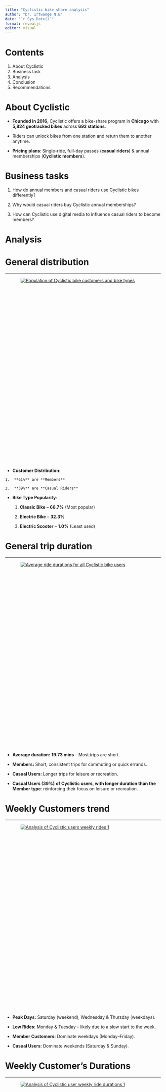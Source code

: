 ```yaml
---
title: "Cyclistic bike share analysis"
author: "Dr. Irtwange N.B"
date: "`r Sys.Date()`"
format: revealjs
editor: visual
---
```


# Contents

1.  About Cyclistic
2.  Business task
3.  Analysis
4.  Conclusion
5.  Recommendations

# About Cyclistic {#sec-about-cyclistic}

-   **Founded in 2016**, Cyclistic offers a bike-share program in **Chicago** with **5,824 geotracked bikes** across **692 stations**.

-   Riders can unlock bikes from one station and return them to another anytime.

-   **Pricing plans**: Single-ride, full-day passes (**casual riders**) & annual memberships (**Cyclistic members**).

# Business tasks {#sec-business-tasks}

1.  How do annual members and casual riders use Cyclistic bikes differently?

2.  Why would casual riders buy Cyclistic annual memberships?

3.  How can Cyclistic use digital media to influence casual riders to become members?

# Analysis {#sec-analysis}

# **General distribution** {#sec-cyclistic-customer-insights}

------------------------------------------------------------------------

```{=html}
<div style="display: flex; justify-content: center; align-items: center;">     <div class='tableauPlaceholder' id='viz1740678547509' style='width: 80%; height: 600px;'>         <noscript>             <a href='#'><img alt='Population of Cyclistic bike customers and bike types'                  src='https://public.tableau.com/static/images/An/AnalysisonallCyclisticbikeusers/PopulationofCyclisticbikescustomerandbiketypes/1_rss.png'                  style='border: none;' /></a>         </noscript>         <object class='tableauViz' style='display:none;'>             <param name='host_url' value='https%3A%2F%2Fpublic.tableau.com%2F' />             <param name='embed_code_version' value='3' />             <param name='site_root' value='' />             <param name='name' value='AnalysisonallCyclisticbikeusers/PopulationofCyclisticbikescustomerandbiketypes' />             <param name='tabs' value='no' />             <param name='toolbar' value='yes' />             <param name='static_image' value='https://public.tableau.com/static/images/An/AnalysisonallCyclisticbikeusers/PopulationofCyclisticbikescustomerandbiketypes/1.png' />             <param name='animate_transition' value='yes' />             <param name='display_static_image' value='yes' />             <param name='display_spinner' value='yes' />             <param name='display_overlay' value='yes' />             <param name='display_count' value='yes' />             <param name='language' value='en-US' />         </object>     </div> </div>  <script type='text/javascript'>     var divElement = document.getElementById('viz1740678547509');     var vizElement = divElement.getElementsByTagName('object')[0];      // Ensure the visualization resizes properly     vizElement.style.width = "100%";     vizElement.style.height = "600px";      var scriptElement = document.createElement('script');     scriptElement.src = 'https://public.tableau.com/javascripts/api/viz_v1.js';     vizElement.parentNode.insertBefore(scriptElement, vizElement); </script>           
```

:::{.notes}

-    **Customer Distribution**:

    1.  **61%** are **Members**

    2.  **39%** are **Casual Riders**

-   **Bike Type Popularity**:

    1.  **Classic Bike** – **66.7%** (Most popular)

    2.  **Electric Bike** – **32.3%**

    3.  **Electric Scooter** – **1.0%** (Least used)

:::

# **General trip duration** {#sec-general-trip-duration}

------------------------------------------------------------------------

```{=html}
<div style="display: flex; justify-content: center; align-items: center;">     <div class='tableauPlaceholder' id='viz1740761558463' style='width: 80%; height: 600px;'>         <noscript>             <a href='#'><img alt='Average ride durations for all Cyclistic bike users'                  src='https://public.tableau.com/static/images/An/AnalysisofAverageridedurationsofallCyclisticbikeusers/AverageridedurationsforallCyclisticbikesusers/1_rss.png'                  style='border: none' /></a>         </noscript>         <object class='tableauViz' style='display:none;'>             <param name='host_url' value='https%3A%2F%2Fpublic.tableau.com%2F' />             <param name='embed_code_version' value='3' />             <param name='site_root' value='' />             <param name='name' value='AnalysisofAverageridedurationsofallCyclisticbikeusers/AverageridedurationsforallCyclisticbikesusers' />             <param name='tabs' value='no' />             <param name='toolbar' value='yes' />             <param name='static_image' value='https://public.tableau.com/static/images/An/AnalysisofAverageridedurationsofallCyclisticbikeusers/AverageridedurationsforallCyclisticbikesusers/1.png' />             <param name='animate_transition' value='yes' />             <param name='display_static_image' value='yes' />             <param name='display_spinner' value='yes' />             <param name='display_overlay' value='yes' />             <param name='display_count' value='yes' />             <param name='language' value='en-US' />         </object>     </div> </div>  <script type='text/javascript'>     var divElement = document.getElementById('viz1740761558463');     var vizElement = divElement.getElementsByTagName('object')[0];      // Ensure it adapts to different screen sizes     vizElement.style.width = "100%";     vizElement.style.height = "600px";      var scriptElement = document.createElement('script');     scriptElement.src = 'https://public.tableau.com/javascripts/api/viz_v1.js';     vizElement.parentNode.insertBefore(scriptElement, vizElement); </script>
```

:::{.notes}

-   **Average duration:** **19.73 mins** – Most trips are short.

-   **Members:** Short, consistent trips for commuting or quick errands.

-   **Casual Users:** Longer trips for leisure or recreation.

-   **Casual Users (39%)** **of Cyclistic users, with longer duration than the Member type**: reinforcing their focus on leisure or recreation.

:::

# Weekly Customers trend {#sec-weekly-ride-patterns-customers}

------------------------------------------------------------------------

```{=html}
<div style="display: flex; justify-content: center; align-items: center;">     <div class='tableauPlaceholder' id='viz1740759980833' style='width: 80%; height: 600px;'>         <noscript>             <a href='#'><img alt='Analysis of Cyclistic users weekly rides 1'                  src='https://public.tableau.com/static/images/An/AnalysisofCyclisticusersweeklyrides1/AnalysisofCyclisticusersweeklyrides1/1_rss.png'                  style='border: none;' /></a>         </noscript>         <object class='tableauViz' style='display:none;'>             <param name='host_url' value='https%3A%2F%2Fpublic.tableau.com%2F' />             <param name='embed_code_version' value='3' />             <param name='site_root' value='' />             <param name='name' value='AnalysisofCyclisticusersweeklyrides1/AnalysisofCyclisticusersweeklyrides1' />             <param name='tabs' value='no' />             <param name='toolbar' value='yes' />             <param name='static_image' value='https://public.tableau.com/static/images/An/AnalysisofCyclisticusersweeklyrides1/AnalysisofCyclisticusersweeklyrides1/1.png' />             <param name='animate_transition' value='yes' />             <param name='display_static_image' value='yes' />             <param name='display_spinner' value='yes' />             <param name='display_overlay' value='yes' />             <param name='display_count' value='yes' />             <param name='language' value='en-US' />         </object>     </div> </div>  <script type='text/javascript'>     var divElement = document.getElementById('viz1740759980833');     var vizElement = divElement.getElementsByTagName('object')[0];      // Ensure the visualization resizes properly     vizElement.style.width = "100%";     vizElement.style.height = "600px";      var scriptElement = document.createElement('script');     scriptElement.src = 'https://public.tableau.com/javascripts/api/viz_v1.js';     vizElement.parentNode.insertBefore(scriptElement, vizElement); </script>
```

:::{.notes}

-   **Peak Days:** Saturday (weekend), Wednesday & Thursday (weekdays).

-   **Low Rides:** Monday & Tuesday – likely due to a slow start to the week.

-   **Member Customers:** Dominate weekdays (Monday–Friday).

-   **Casual Users:** Dominate weekends (Saturday & Sunday).

:::

# Weekly Customer's Durations {#sec-weekly-ride-patterns-durations}

------------------------------------------------------------------------

```{=html}
<div style="display: flex; justify-content: center; align-items: center;">     <div class='tableauPlaceholder' id='viz1740755786674' style='width: 80%; height: 600px;'>         <noscript>             <a href='#'><img alt='Analysis of Cyclistic user weekly ride durations 1'                  src='https://public.tableau.com/static/images/An/AnalysisofCyclisticusersweeklyridedurations/AnalysisofCyclisticusersweeklyridedurations1/1_rss.png'                  style='border: none;' /></a>         </noscript>         <object class='tableauViz' style='display:none;'>             <param name='host_url' value='https%3A%2F%2Fpublic.tableau.com%2F' />             <param name='embed_code_version' value='3' />             <param name='site_root' value='' />             <param name='name' value='AnalysisofCyclisticusersweeklyridedurations/AnalysisofCyclisticusersweeklyridedurations1' />             <param name='tabs' value='no' />             <param name='toolbar' value='yes' />             <param name='static_image' value='https://public.tableau.com/static/images/An/AnalysisofCyclisticusersweeklyridedurations/AnalysisofCyclisticusersweeklyridedurations1/1.png' />             <param name='animate_transition' value='yes' />             <param name='display_static_image' value='yes' />             <param name='display_spinner' value='yes' />             <param name='display_overlay' value='yes' />             <param name='display_count' value='yes' />             <param name='language' value='en-US' />         </object>     </div> </div>  <script type='text/javascript'>     var divElement = document.getElementById('viz1740755786674');     var vizElement = divElement.getElementsByTagName('object')[0];      // Ensure the visualization resizes properly     vizElement.style.width = "100%";     vizElement.style.height = "600px";      var scriptElement = document.createElement('script');     scriptElement.src = 'https://public.tableau.com/javascripts/api/viz_v1.js';     vizElement.parentNode.insertBefore(scriptElement, vizElement); </script>
```

:::{.notes}

-   **Trip Duration:** Longer on weekends indicating recreational use
-   **Longest Trips:** **Sunday & Saturday** – Leisure-focused, mostly by Casual users.
-   **Casual Customers:** Highest duration on **weekends** (recreational use).
-   **Member Customers:** Consistent duration on **weekdays**, slight increase on weekends (commuting).

:::

# Weekly bike trend {#sec-weekly-ride-patterns---bike-type}

------------------------------------------------------------------------

```{=html}
<div style="display: flex; justify-content: center; align-items: center;">     <div class='tableauPlaceholder' id='viz1740757393668' style='width: 80%; height: 600px;'>         <noscript>             <a href='#'>                 <img alt='Analysis of Cyclistic users weekly rides 2'                      src='https://public.tableau.com/static/images/An/AnalysisofCyclisticusersweeklyrides1/AnalysisofCyclisticusersweeklyrides2/1_rss.png'                      style='border: none;' />             </a>         </noscript>         <object class='tableauViz' style='display:none;'>             <param name='host_url' value='https%3A%2F%2Fpublic.tableau.com%2F' />             <param name='embed_code_version' value='3' />             <param name='site_root' value='' />             <param name='name' value='AnalysisofCyclisticusersweeklyrides1/AnalysisofCyclisticusersweeklyrides2' />             <param name='tabs' value='no' />             <param name='toolbar' value='yes' />             <param name='static_image' value='https://public.tableau.com/static/images/An/AnalysisofCyclisticusersweeklyrides1/AnalysisofCyclisticusersweeklyrides2/1.png' />             <param name='animate_transition' value='yes' />             <param name='display_static_image' value='yes' />             <param name='display_spinner' value='yes' />             <param name='display_overlay' value='yes' />             <param name='display_count' value='yes' />             <param name='language' value='en-US' />         </object>     </div> </div>  <script type='text/javascript'>     var divElement = document.getElementById('viz1740757393668');     var vizElement = divElement.getElementsByTagName('object')[0];      // Ensure the visualization resizes properly     vizElement.style.width = "100%";     vizElement.style.height = "600px";      var scriptElement = document.createElement('script');     scriptElement.src = 'https://public.tableau.com/javascripts/api/viz_v1.js';     vizElement.parentNode.insertBefore(scriptElement, vizElement); </script>
```

:::{.notes}

-   **Classic Bikes:** Most used, peak on **Saturday** (leisure trips).

-   **Electric Bikes:** Moderate use, peak on **Wednesday** (commuting).

-   **Scooters:** Least used, possibly a niche option.

-   **Member Customers:** More rides **on weekdays**, fewer on weekends.

-   **Casual Users:** More rides **on weekends**, fewer on weekdays.

:::

# Weekly bike's durations {#sec-weekly-ride-duration---bike-type}

------------------------------------------------------------------------

```{=html}
<div style="display: flex; justify-content: center; align-items: center;">     <div class='tableauPlaceholder' id='viz1740754690564' style='width: 80%; height: 600px;'>         <noscript>             <a href='#'>                 <img alt='Analysis of Cyclistic user&#39;s weekly ride durations 2'                      src='https://public.tableau.com/static/images/An/AnalysisofCyclisticusersweeklyridedurations/AnalysisofCyclisticusersweeklyridedurations2/1_rss.png'                      style='border: none;' />             </a>         </noscript>         <object class='tableauViz' style='display:none;'>             <param name='host_url' value='https%3A%2F%2Fpublic.tableau.com%2F' />             <param name='embed_code_version' value='3' />             <param name='site_root' value='' />             <param name='name' value='AnalysisofCyclisticusersweeklyridedurations/AnalysisofCyclisticusersweeklyridedurations2' />             <param name='tabs' value='no' />             <param name='toolbar' value='yes' />             <param name='static_image' value='https://public.tableau.com/static/images/An/AnalysisofCyclisticusersweeklyridedurations/AnalysisofCyclisticusersweeklyridedurations2/1.png' />             <param name='animate_transition' value='yes' />             <param name='display_static_image' value='yes' />             <param name='display_spinner' value='yes' />             <param name='display_overlay' value='yes' />             <param name='display_count' value='yes' />             <param name='language' value='en-US' />         </object>     </div> </div>  <script type='text/javascript'>     var divElement = document.getElementById('viz1740754690564');     var vizElement = divElement.getElementsByTagName('object')[0];      // Ensure the visualization resizes properly     vizElement.style.width = "100%";     vizElement.style.height = "600px";      var scriptElement = document.createElement('script');     scriptElement.src = 'https://public.tableau.com/javascripts/api/viz_v1.js';     vizElement.parentNode.insertBefore(scriptElement, vizElement); </script>
```

:::{.notes}

-   **Classic Bikes:** Longest trips, peak on **weekends** (leisure).

-   **Electric Bikes:** Moderate duration, steady on weekdays, slight **weekend peak** (commuting).

-   **Scooters:** Shortest trips, slightly longer on **weekends**, very short on **Tuesdays & Thursdays** (quick trips).

-   **Casual Users:** Longer trips on **all bike types**, especially weekends.

-   **Member Customers:** Consistent **short trips**, slight weekend increase.

:::

# Chicago's seasonal pattern {#sec-chicagos-seasonal-pattern}

------------------------------------------------------------------------

```r
# Create a data frame with months, temperatures, and seasons
data <- data.frame(
  Month = c("January", "February", "March", "April", "May", "June",
            "July", "August", "September", "October", "November", "December"),
  Temperature = c(30, 34, 42, 53, 63, 73, 79, 77, 68, 56, 45, 34),
  Season = c("Winter", "Winter", "Spring", "Spring", "Spring", "Summer",
             "Summer", "Summer", "Autumn", "Autumn", "Autumn", "Winter")
)

# Convert Month to an ordered factor to ensure calendar order
data$Month <- factor(data$Month, levels = c("January", "February", "March", "April", "May", "June",
                                            "July", "August", "September", "October", "November", "December"))
# Define season colors
season_colors <- c("Winter" = "blue", "Spring" = "green", "Summer" = "red", "Autumn" = "orange")

# Create the bar chart
ggplot(data, aes(x = Month, y = Temperature, fill = Season)) +
  geom_bar(stat = "identity", color = "black") +
  scale_fill_manual(values = season_colors) +
  theme_minimal() +
  labs(
    title = "Seasonal Temperature Changes by Month in Chicago",
    x = "Months",
    y = "Average Temperature (°F)",
    fill = "Season"
  ) +
  theme(
       axis.text.x = element_text(angle = 45, hjust = 1),
    plot.title = element_text(size = 16, face = "bold"),
    axis.title = element_text(size = 14)
  )
```

:::{.notes}

-   **Winter (Dec–Feb):** Cold, freezing temps, snowfall, shorter days.

-   **Spring (Mar–May):** Warmer temps, frequent rain, longer daylight.

-   **Summer (Jun–Aug):** Hot & humid, thunderstorms, longest days.

-   **Fall (Sept–Nov):** Cooling temps, crisp air, occasional rain, shorter days.

:::

# Seasonal Customers Trends {#sec-seasonal-ride-trends-customers}

------------------------------------------------------------------------

```{=html}
<div style="display: flex; justify-content: center; align-items: center;">     <div class='tableauPlaceholder' id='viz1740758068024' style='width: 80%; height: 600px;'>         <noscript>             <a href='#'>                 <img alt='Analysis of monthly Cyclistic rides 1'                      src='https://public.tableau.com/static/images/An/AnalysisofCyclisticusersMonthlyrides/AnalysisofmonthlyCyclisticrides1/1_rss.png'                      style='border: none;' />             </a>         </noscript>         <object class='tableauViz' style='display:none;'>             <param name='host_url' value='https%3A%2F%2Fpublic.tableau.com%2F' />             <param name='embed_code_version' value='3' />             <param name='site_root' value='' />             <param name='name' value='AnalysisofCyclisticusersMonthlyrides/AnalysisofmonthlyCyclisticrides1' />             <param name='tabs' value='no' />             <param name='toolbar' value='yes' />             <param name='static_image' value='https://public.tableau.com/static/images/An/AnalysisofCyclisticusersMonthlyrides/AnalysisofmonthlyCyclisticrides1/1.png' />             <param name='animate_transition' value='yes' />             <param name='display_static_image' value='yes' />             <param name='display_spinner' value='yes' />             <param name='display_overlay' value='yes' />             <param name='display_count' value='yes' />             <param name='language' value='en-US' />         </object>     </div> </div>  <script type='text/javascript'>     var divElement = document.getElementById('viz1740758068024');     var vizElement = divElement.getElementsByTagName('object')[0];      // Ensure the visualization resizes properly     vizElement.style.width = "100%";     vizElement.style.height = "600px";      var scriptElement = document.createElement('script');     scriptElement.src = 'https://public.tableau.com/javascripts/api/viz_v1.js';     vizElement.parentNode.insertBefore(scriptElement, vizElement); </script>
```

:::{.notes}

-   **Peak Rides:** **Summer & Autumn** – Favorable weather boosts rides.

-   **Lowest Rides:** **Winter** – Seasonal drop due to Chicago’s climate.

-   **Casual Users:** Sharp increase in **warmer months**, steep decline in **winter** (leisure use).

-   **Member Customers:** Steady rides **year-round** (commuting).

:::

# Seasonal Customer's Durations {#sec-seasonal-ride-trends-durations}

------------------------------------------------------------------------

```{=html}
<div style="display: flex; justify-content: center; align-items: center;">     <div class='tableauPlaceholder' id='viz1740759055547' style='width: 80%; height: 600px;'>         <noscript>             <a href='#'>                 <img alt='Analysis of Cyclistic user monthly ride durations 1'                      src='https://public.tableau.com/static/images/An/AnalysisofCyclisticusersmonthlyridedurations/AnalysisofCyclisticusersmonthlyridedurations1/1_rss.png'                      style='border: none;' />             </a>         </noscript>         <object class='tableauViz' style='display:none;'>             <param name='host_url' value='https%3A%2F%2Fpublic.tableau.com%2F' />             <param name='embed_code_version' value='3' />             <param name='site_root' value='' />             <param name='name' value='AnalysisofCyclisticusersmonthlyridedurations/AnalysisofCyclisticusersmonthlyridedurations1' />             <param name='tabs' value='no' />             <param name='toolbar' value='yes' />             <param name='static_image' value='https://public.tableau.com/static/images/An/AnalysisofCyclisticusersmonthlyridedurations/AnalysisofCyclisticusersmonthlyridedurations1/1.png' />             <param name='animate_transition' value='yes' />             <param name='display_static_image' value='yes' />             <param name='display_spinner' value='yes' />             <param name='display_overlay' value='yes' />             <param name='display_count' value='yes' />             <param name='language' value='en-US' />         </object>     </div> </div>  <script type='text/javascript'>     var divElement = document.getElementById('viz1740759055547');     var vizElement = divElement.getElementsByTagName('object')[0];      // Ensure the visualization resizes properly     vizElement.style.width = "100%";     vizElement.style.height = "600px";      var scriptElement = document.createElement('script');     scriptElement.src = 'https://public.tableau.com/javascripts/api/viz_v1.js';     vizElement.parentNode.insertBefore(scriptElement, vizElement); </script>
```

:::{.notes}

-   **Longest Trips:** **Summer & Late Spring** (warmer months).

-   **Shortest Trips:** **Winter** (cold weather impact).

-   **Casual Users:** Longer trips in **warm months**, shortest in **winter** (leisure use).

-   **Member Customers:** Steady trip duration **year-round**, slight increase in **warmer months** (commuting).

:::

# Seasonal Bike Trends {#sec-seasonal-bike-trends}

------------------------------------------------------------------------

```{=html}
<div style="display: flex; justify-content: center; align-items: center;">     <div class='tableauPlaceholder' id='viz1740759339824' style='width: 80%; height: 600px;'>         <noscript>             <a href='#'>                 <img alt='Analysis of monthly Cyclistic rides 2'                      src='https://public.tableau.com/static/images/An/AnalysisofCyclisticusersMonthlyrides/AnalysisofmonthlyCyclisticrides2/1_rss.png'                      style='border: none;' />             </a>         </noscript>         <object class='tableauViz' style='display:none;'>             <param name='host_url' value='https%3A%2F%2Fpublic.tableau.com%2F' />             <param name='embed_code_version' value='3' />             <param name='site_root' value='' />             <param name='name' value='AnalysisofCyclisticusersMonthlyrides/AnalysisofmonthlyCyclisticrides2' />             <param name='tabs' value='no' />             <param name='toolbar' value='yes' />             <param name='static_image' value='https://public.tableau.com/static/images/An/AnalysisofCyclisticusersMonthlyrides/AnalysisofmonthlyCyclisticrides2/1.png' />             <param name='animate_transition' value='yes' />             <param name='display_static_image' value='yes' />             <param name='display_spinner' value='yes' />             <param name='display_overlay' value='yes' />             <param name='display_count' value='yes' />             <param name='language' value='en-US' />         </object>     </div> </div>  <script type='text/javascript'>     var divElement = document.getElementById('viz1740759339824');     var vizElement = divElement.getElementsByTagName('object')[0];      // Ensure the visualization resizes properly     vizElement.style.width = "100%";     vizElement.style.height = "600px";      var scriptElement = document.createElement('script');     scriptElement.src = 'https://public.tableau.com/javascripts/api/viz_v1.js';     vizElement.parentNode.insertBefore(scriptElement, vizElement); </script>
```

:::{.notes}

-   **Classic Bikes:** Most used, peak in **warmer months**, decline in **winter** (leisure use).

-   **Electric Bikes:** Moderate increase in **warm months** (commuting use).

-   **Scooters:** Rented only in **August & September** (seasonal, niche, or limited availability).

-   **Casual Users:** More rides in **warm months**, fewer in **winter** (recreational use).

-   **Member Customers:** Steady **year-round** use, slight rise in **warm months** (commuting)

:::

# Seasonal Bike Duration {#sec-seasonal-bike-duration}

------------------------------------------------------------------------

```{=html}
<div style="display: flex; justify-content: center; align-items: center;">     <div class='tableauPlaceholder' id='viz1740759654192' style='width: 80%; height: 600px;'>         <noscript>             <a href='#'>                 <img alt='Analysis of Cyclistic user&#39;s monthly ride durations 2'                      src='https://public.tableau.com/static/images/An/AnalysisofCyclisticusersmonthlyridedurations/AnalysisofCyclisticusersmonthlyridedurations2/1_rss.png'                      style='border: none;' />             </a>         </noscript>         <object class='tableauViz' style='display:none;'>             <param name='host_url' value='https%3A%2F%2Fpublic.tableau.com%2F' />             <param name='embed_code_version' value='3' />             <param name='site_root' value='' />             <param name='name' value='AnalysisofCyclisticusersmonthlyridedurations/AnalysisofCyclisticusersmonthlyridedurations2' />             <param name='tabs' value='no' />             <param name='toolbar' value='yes' />             <param name='static_image' value='https://public.tableau.com/static/images/An/AnalysisofCyclisticusersmonthlyridedurations/AnalysisofCyclisticusersmonthlyridedurations2/1.png' />             <param name='animate_transition' value='yes' />             <param name='display_static_image' value='yes' />             <param name='display_spinner' value='yes' />             <param name='display_overlay' value='yes' />             <param name='display_count' value='yes' />             <param name='language' value='en-US' />         </object>     </div> </div>  <script type='text/javascript'>     var divElement = document.getElementById('viz1740759654192');     var vizElement = divElement.getElementsByTagName('object')[0];      // Ensure the visualization resizes properly     vizElement.style.width = "100%";     vizElement.style.height = "600px";      var scriptElement = document.createElement('script');     scriptElement.src = 'https://public.tableau.com/javascripts/api/viz_v1.js';     vizElement.parentNode.insertBefore(scriptElement, vizElement); </script>
```

:::{.notes}

-   **Classic Bikes:** Longest trips, peak in **warm months**, decline in **winter** (leisure use).

-   **Electric Bikes:** Moderate, consistent, slightly longer in **warm months** (commuting use).

-   **Scooters:** Used only in **August & September**, longer trips in **August** (possible promotion, niche use).

-   **Casual Users:** Longer trips in **warm months**, shorter in **winter** (recreational use).

-   **Member Customers:** Short, steady trips **year-round**, slight increase in **warm months** (commuting).

:::

# Seasonal Ride Trends by Week {#sec-weekly-ride-trends-by-season}

------------------------------------------------------------------------

```{=html}
<div style="display: flex; justify-content: center; align-items: center;">     <div class='tableauPlaceholder' id='viz1740762983993' style='width: 80%; height: 600px;'>         <noscript>             <a href='#'>                 <img alt='Analysis of the Week of each month Cyclistic user&#39;s ride 1'                      src='https://public.tableau.com/static/images/An/AnalysisofCyclisticusersWeekofeachmonthride/AnalysisoftheWeekofeachmonthCyclisticusersride1/1_rss.png'                      style='border: none;' />             </a>         </noscript>         <object class='tableauViz' style='display:none;'>             <param name='host_url' value='https%3A%2F%2Fpublic.tableau.com%2F' />             <param name='embed_code_version' value='3' />             <param name='site_root' value='' />             <param name='name' value='AnalysisofCyclisticusersWeekofeachmonthride/AnalysisoftheWeekofeachmonthCyclisticusersride1' />             <param name='tabs' value='no' />             <param name='toolbar' value='yes' />             <param name='static_image' value='https://public.tableau.com/static/images/An/AnalysisofCyclisticusersWeekofeachmonthride/AnalysisoftheWeekofeachmonthCyclisticusersride1/1.png' />             <param name='animate_transition' value='yes' />             <param name='display_static_image' value='yes' />             <param name='display_spinner' value='yes' />             <param name='display_overlay' value='yes' />             <param name='display_count' value='yes' />             <param name='language' value='en-US' />         </object>     </div> </div>  <script type='text/javascript'>     var divElement = document.getElementById('viz1740762983993');     var vizElement = divElement.getElementsByTagName('object')[0];      // Ensure the visualization resizes properly     vizElement.style.width = "100%";     vizElement.style.height = "600px";      var scriptElement = document.createElement('script');     scriptElement.src = 'https://public.tableau.com/javascripts/api/viz_v1.js';     vizElement.parentNode.insertBefore(scriptElement, vizElement); </script>
```

:::{.notes}

-   **Peak Rides:** **Summer & Autumn**, drop in **Winter** (weather impact).

-   **Casual Users:** Dominate **weekends**, ride more in **warm months**, steep decline in **cold months** (leisure use).

-   **Member Customers:** Primary riders, steady **year-round** with minimal weather impact (commuting use).

:::

# Seasonal Ride Duration by Week {#sec-weekly-ride-durations-by-season}

------------------------------------------------------------------------

```{=html}
<div style="display: flex; justify-content: center; align-items: center;">     <div class='tableauPlaceholder' id='viz1740763968782' style='width: 80%; height: 600px;'>         <noscript>             <a href='#'>                 <img alt='Analysis of Cyclistic user&#39;s Week of each month ride durations 1'                      src='https://public.tableau.com/static/images/An/AnalysisofCyclisticusersWeekofeachmonthridedurations/AnalysisofCyclisticusersWeekofeachmonthridedurations1/1_rss.png'                      style='border: none;' />             </a>         </noscript>         <object class='tableauViz' style='display:none;'>             <param name='host_url' value='https%3A%2F%2Fpublic.tableau.com%2F' />             <param name='embed_code_version' value='3' />             <param name='site_root' value='' />             <param name='name' value='AnalysisofCyclisticusersWeekofeachmonthridedurations/AnalysisofCyclisticusersWeekofeachmonthridedurations1' />             <param name='tabs' value='no' />             <param name='toolbar' value='yes' />             <param name='static_image' value='https://public.tableau.com/static/images/An/AnalysisofCyclisticusersWeekofeachmonthridedurations/AnalysisofCyclisticusersWeekofeachmonthridedurations1/1.png' />             <param name='animate_transition' value='yes' />             <param name='display_static_image' value='yes' />             <param name='display_spinner' value='yes' />             <param name='display_overlay' value='yes' />             <param name='display_count' value='yes' />             <param name='language' value='en-US' />         </object>     </div> </div>  <script type='text/javascript'>     var divElement = document.getElementById('viz1740763968782');     var vizElement = divElement.getElementsByTagName('object')[0];      // Ensure the visualization resizes properly     vizElement.style.width = "100%";     vizElement.style.height = "600px";      var scriptElement = document.createElement('script');     scriptElement.src = 'https://public.tableau.com/javascripts/api/viz_v1.js';     vizElement.parentNode.insertBefore(scriptElement, vizElement); </script>
```

:::{.notes}

-   **Longest Rides:** **May (peak), July, June, April, August**, mostly on **weekends (24+ mins, leisure use).**

-   **Shortest Rides:** **Winter (Oct–Jan),** especially weekdays (**\<15 mins, commuting focus**).

-   **Weekdays:** **Shorter rides (\<20 mins)**, indicating functional commuting.

#### **User Behavior:** {#sec-user-behavior}

-   **Casual Users:** **Longest rides in warm months (Apr–Aug, weekends), shortest in winter (Oct–Jan).**

-   **Member Users:** **Short, stable rides year-round, minor peaks on weekends.**

-   **Winter months see the shortest rides, especially midweek.**

:::

# Seasonal Bike Trends by Week {#sec-weekly-bike-trends-by-season}

------------------------------------------------------------------------

```{=html}
<div style="display: flex; justify-content: center; align-items: center;">     <div class='tableauPlaceholder' id='viz1740764294066' style='width: 80%; height: 600px;'>         <noscript>             <a href='#'>                 <img alt='Analysis of the Week of each month Cyclistic user&#39;s ride 2'                      src='https://public.tableau.com/static/images/An/AnalysisofCyclisticusersWeekofeachmonthride/AnalysisoftheWeekofeachmonthCyclisticusersride2/1_rss.png'                      style='border: none;' />             </a>         </noscript>         <object class='tableauViz' style='display:none;'>             <param name='host_url' value='https%3A%2F%2Fpublic.tableau.com%2F' />             <param name='embed_code_version' value='3' />             <param name='site_root' value='' />             <param name='name' value='AnalysisofCyclisticusersWeekofeachmonthride/AnalysisoftheWeekofeachmonthCyclisticusersride2' />             <param name='tabs' value='no' />             <param name='toolbar' value='yes' />             <param name='static_image' value='https://public.tableau.com/static/images/An/AnalysisofCyclisticusersWeekofeachmonthride/AnalysisoftheWeekofeachmonthCyclisticusersride2/1.png' />             <param name='animate_transition' value='yes' />             <param name='display_static_image' value='yes' />             <param name='display_spinner' value='yes' />             <param name='display_overlay' value='yes' />             <param name='display_count' value='yes' />             <param name='language' value='en-US' />         </object>     </div> </div>  <script type='text/javascript'>     var divElement = document.getElementById('viz1740764294066');     var vizElement = divElement.getElementsByTagName('object')[0];      // Ensure the visualization resizes properly     vizElement.style.width = "100%";     vizElement.style.height = "600px";      var scriptElement = document.createElement('script');     scriptElement.src = 'https://public.tableau.com/javascripts/api/viz_v1.js';     vizElement.parentNode.insertBefore(scriptElement, vizElement); </script>
```

:::{.notes}

-   **Classic Bikes:** Most popular, peak in **warmer months (Jul–Aug, weekends)** for leisure & recreation.

    -   **Highest ride count:** **August (Saturday), July (Saturday).**

    -   **Weekdays (Wed–Thu):** Moderate usage, likely for commutes.

-   **Electric Bikes:** Moderate, **higher in warm months (Jun–Oct)** for commuting.

    -   **Peak days:** **August (Friday, Saturday).**

    -   **Weekdays (Wed–Thu):** Steady use, likely commuter-driven.

-   **Electric Scooters:** Least used, seen **only in August & September**, possibly seasonal or promotional.

    -   **Peak:** **September (Thursday), lowest in August (Saturday).**

#### **User Behavior:** {#sec-user-behavior1}

-   **Casual Riders:**

    -   **Prefer Classic Bikes (weekends, summer).**

    -   **Highest ridership:** **August (Saturday).**

    -   **Electric bikes used mainly in spring/summer weekends.**

    -   **Scooters used in fall (September, Sunday).**

-   **Member Riders:**

    -   **Use Classic Bikes mainly on weekdays, peak in July (Wednesday), May (Wednesday).**

    -   **Electric Bikes popular for commuting, peak in October (Wednesday).**

    -   **Minimal scooter use, peak in September (Thursday).**

    -   **Year-round riders, slightly more in warm months.**

:::

# Seasonal Bike Duration by Week

------------------------------------------------------------------------

```{=html}
<div style="display: flex; justify-content: center; align-items: center;">     <div class='tableauPlaceholder' id='viz1740765093904' style='width: 80%; height: 600px;'>         <noscript>             <a href='#'>                 <img alt='Analysis of Cyclistic user&#39;s Week of each month ride durations 2'                      src='https://public.tableau.com/static/images/An/AnalysisofCyclisticusersWeekofeachmonthridedurations/AnalysisofCyclisticusersWeekofeachmonthridedurations2/1_rss.png'                      style='border: none;' />             </a>         </noscript>         <object class='tableauViz' style='display:none;'>             <param name='host_url' value='https%3A%2F%2Fpublic.tableau.com%2F' />             <param name='embed_code_version' value='3' />             <param name='site_root' value='' />             <param name='name' value='AnalysisofCyclisticusersWeekofeachmonthridedurations/AnalysisofCyclisticusersWeekofeachmonthridedurations2' />             <param name='tabs' value='no' />             <param name='toolbar' value='yes' />             <param name='static_image' value='https://public.tableau.com/static/images/An/AnalysisofCyclisticusersWeekofeachmonthridedurations/AnalysisofCyclisticusersWeekofeachmonthridedurations2/1.png' />             <param name='animate_transition' value='yes' />             <param name='display_static_image' value='yes' />             <param name='display_spinner' value='yes' />             <param name='display_overlay' value='yes' />             <param name='display_count' value='yes' />             <param name='language' value='en-US' />         </object>     </div> </div>  <script type='text/javascript'>     var divElement = document.getElementById('viz1740765093904');     var vizElement = divElement.getElementsByTagName('object')[0];      // Ensure the visualization resizes properly     vizElement.style.width = "100%";     vizElement.style.height = "600px";      var scriptElement = document.createElement('script');     scriptElement.src = 'https://public.tableau.com/javascripts/api/viz_v1.js';     vizElement.parentNode.insertBefore(scriptElement, vizElement); </script>
```

:::{.notes}

### **Bike Type & Trip Duration Trends**

-   **Classic Bikes:** Longer trips on **weekends**, stable duration on **weekdays** (commuting). Peak usage in **spring & summer (Apr–Jul).**

-   **Electric Bikes:** **Moderate, consistent duration year-round**, slight peak in **summer (May–Jul).** Preferred for **shorter, utility-driven trips.**

-   **Electric Scooters:** **Limited data (Aug & Sept),** likely **seasonal, promotional, or niche.** Moderate use on **weekends, lower on weekdays.**

### **Customer Preferences:**

-   **Casual Riders:** Longer trips, especially on **weekends & in warmer months.**

-   **Member Riders:** **Shorter, steady** trip duration, with a slight rise in **August (scooters over e-bikes).**

-   **Classic bikes preferred for longer trips, e-bikes for moderate trips, scooters for shortest.**

:::

# Hourly Trends in Ridership & Ride Duration {#sec-hourly-trends-in-ridership--ride-duration}

------------------------------------------------------------------------

```{=html}
<div style="display: flex; justify-content: center; align-items: center;">     <div class='tableauPlaceholder' id='viz1740765658366' style='width: 80%; height: 650px;'>         <noscript>             <a href='#'>                 <img alt='Analysis of Cyclistic rides and ride duration based on hourly usage patterns'                      src='https://public.tableau.com/static/images/An/AnalysisofCyclisticridesandridedurationbasedonhourlyusagepatterns/AnalysisofCyclisticridesandridedurationbasedonhourlyusagepatterns/1_rss.png'                      style='border: none;' />             </a>         </noscript>         <object class='tableauViz' style='display:none;'>             <param name='host_url' value='https%3A%2F%2Fpublic.tableau.com%2F' />             <param name='embed_code_version' value='3' />             <param name='site_root' value='' />             <param name='name' value='AnalysisofCyclisticridesandridedurationbasedonhourlyusagepatterns/AnalysisofCyclisticridesandridedurationbasedonhourlyusagepatterns' />             <param name='tabs' value='no' />             <param name='toolbar' value='yes' />             <param name='static_image' value='https://public.tableau.com/static/images/An/AnalysisofCyclisticridesandridedurationbasedonhourlyusagepatterns/AnalysisofCyclisticridesandridedurationbasedonhourlyusagepatterns/1.png' />             <param name='animate_transition' value='yes' />             <param name='display_static_image' value='yes' />             <param name='display_spinner' value='yes' />             <param name='display_overlay' value='yes' />             <param name='display_count' value='yes' />             <param name='language' value='en-US' />         </object>     </div> </div>  <script type='text/javascript'>     var divElement = document.getElementById('viz1740765658366');     var vizElement = divElement.getElementsByTagName('object')[0];      // Ensure the visualization resizes properly     vizElement.style.width = "100%";     vizElement.style.height = "650px";      var scriptElement = document.createElement('script');     scriptElement.src = 'https://public.tableau.com/javascripts/api/viz_v1.js';     vizElement.parentNode.insertBefore(scriptElement, vizElement); </script>
```

:::{.notes}

#### **Peak Hours & Ridership Trends**

-   **Morning Peak (6-8AM):** High ridership, short trip duration (commutes).

-   **Evening Peak (4-6PM):** Highest ridership at **5PM**, indicating commutes & leisure.

-   **Lowest Ridership (4AM):** Likely rest period, minimal activity.

#### **Ride Duration Trends**

-   **Longest rides (10-11AM):** Leisure or errands during off-peak hours.

-   **Shortest rides (6-8AM & 5-7PM):** Work commutes, time-sensitive trips.

-   **Evening (8-11PM):** Declining ridership, steady trip duration (social, leisure).

-   **Late Night (12-5AM):** Low ridership, longer trips (leisure or planned travel).

#### **Customer Patterns**

-   **Casual Riders:** Longer rides, peak at **10AM** (leisure-focused). Lower ridership with long duration at **11PM-3AM** (late-night outings).

-   **Member Riders:** Higher ridership, peak at **5PM**. Shorter, efficient trips (commuting).

**Key Insight:** **Inverse relationship** between ridership & trip duration - high ride counts coincide with short duration (e.g., rush hours), while low ride counts align with longer duration (e.g., leisure hours).

:::

# Hourly Trends in weekly Ridership {#sec-hourly-trends-in-weekly-ridership-}

------------------------------------------------------------------------

```{=html}
<div style="display: flex; justify-content: center; align-items: center;">     <div class='tableauPlaceholder' id='viz1740766387265' style='width: 80%; height: 650px;'>         <noscript>             <a href='#'>                 <img alt='Analysis of Cyclistic users weekly rides'                      src='https://public.tableau.com/static/images/An/AnalysisofCyclisticusersweeklyridesandridesdurationsbasedonhourlyusuagepatterns/AnalysisofCyclisticusersweeklyrides/1_rss.png'                      style='border: none;' />             </a>         </noscript>         <object class='tableauViz' style='display:none;'>             <param name='host_url' value='https%3A%2F%2Fpublic.tableau.com%2F' />             <param name='embed_code_version' value='3' />             <param name='site_root' value='' />             <param name='name' value='AnalysisofCyclisticusersweeklyridesandridesdurationsbasedonhourlyusuagepatterns/AnalysisofCyclisticusersweeklyrides' />             <param name='tabs' value='no' />             <param name='toolbar' value='yes' />             <param name='static_image' value='https://public.tableau.com/static/images/An/AnalysisofCyclisticusersweeklyridesandridesdurationsbasedonhourlyusuagepatterns/AnalysisofCyclisticusersweeklyrides/1.png' />             <param name='animate_transition' value='yes' />             <param name='display_static_image' value='yes' />             <param name='display_spinner' value='yes' />             <param name='display_overlay' value='yes' />             <param name='display_count' value='yes' />             <param name='language' value='en-US' />         </object>     </div> </div>  <script type='text/javascript'>     var divElement = document.getElementById('viz1740766387265');     var vizElement = divElement.getElementsByTagName('object')[0];      // Ensure the visualization resizes properly     vizElement.style.width = "100%";     vizElement.style.height = "650px";      var scriptElement = document.createElement('script');     scriptElement.src = 'https://public.tableau.com/javascripts/api/viz_v1.js';     vizElement.parentNode.insertBefore(scriptElement, vizElement); </script>
```

:::{.notes}

-   **Peak:** Wednesday **5PM**, **Lowest:** Tuesday **3AM**

-   **Weekdays:** Peaks at **8AM & 5PM** (commuting)

-   **Weekends:** Peaks **11AM-3PM** (leisure/recreation)

-   **Late Night (12-5AM):** More weekend rides (social); minimal weekday rides (commuting)

-   **Morning Rush (6-9AM):** High weekday rides (8AM peak, short trips); fewer but longer weekend rides

-   **Midday (12-3PM):** Stable weekday rides (errands); higher weekend rides (recreation)

-   **Evening Rush (4-6PM):** Peak weekday ridership (commuting); gradual weekend decline (social activities)

-   **Night (7-11PM):** Steep weekday decline (short commutes); longer weekend trips (leisure)

#### **Customer Type Ridership**

-   **Casual Riders:** Peak **Saturday 3PM**, lowest **Tuesday 3AM** (weekend focus)

-   **Member Riders:** Peak **Wednesday 5PM**, lowest **Tuesday 3AM** (commuting-driven)

:::

# Hourly Trends in weekly Durations {#sec-hourly-trends-in-weekly-durations}

------------------------------------------------------------------------

```{=html}
<div style="display: flex; justify-content: center; align-items: center;">     <div class='tableauPlaceholder' id='viz1740766523909' style='width: 80%; height: 650px;'>         <noscript>             <a href='#'>                 <img alt='Analysis of Cyclistic users weekly rides durations'                      src='https://public.tableau.com/static/images/An/AnalysisofCyclisticusersweeklyridesandridesdurationsbasedonhourlyusuagepatterns/AnalysisofCyclisticusersweeklyridesdurations/1_rss.png'                      style='border: none;' />             </a>         </noscript>         <object class='tableauViz' style='display:none;'>             <param name='host_url' value='https%3A%2F%2Fpublic.tableau.com%2F' />             <param name='embed_code_version' value='3' />             <param name='site_root' value='' />             <param name='name' value='AnalysisofCyclisticusersweeklyridesandridesdurationsbasedonhourlyusuagepatterns/AnalysisofCyclisticusersweeklyridesdurations' />             <param name='tabs' value='no' />             <param name='toolbar' value='yes' />             <param name='static_image' value='https://public.tableau.com/static/images/An/AnalysisofCyclisticusersweeklyridesandridesdurationsbasedonhourlyusuagepatterns/AnalysisofCyclisticusersweeklyridesdurations/1.png' />             <param name='animate_transition' value='yes' />             <param name='display_static_image' value='yes' />             <param name='display_spinner' value='yes' />             <param name='display_overlay' value='yes' />             <param name='display_count' value='yes' />             <param name='language' value='en-US' />         </object>     </div> </div>  <script type='text/javascript'>     var divElement = document.getElementById('viz1740766523909');     var vizElement = divElement.getElementsByTagName('object')[0];      // Ensure the visualization resizes properly     vizElement.style.width = "100%";     vizElement.style.height = "650px";      var scriptElement = document.createElement('script');     scriptElement.src = 'https://public.tableau.com/javascripts/api/viz_v1.js';     vizElement.parentNode.insertBefore(scriptElement, vizElement); </script>
```

:::{.notes}

-   **Longest:** Tuesday **3AM**, **Shortest:** Monday **6AM**

-   **Weekdays:** Shortest during rush hours (commuting)

-   **Weekends:** Longer rides, peaking mid-morning & midday (leisure)

-   **Late Night (12-5AM):** Longer durations on weekends (social trips)

-   **Morning Rush (6-9AM):** Short weekday trips (commuting), longer weekend rides

-   **Midday (12-3PM):** Short weekday rides (errands), longer weekend rides (recreation)

-   **Evening Rush (4-6PM):** Shortest weekday trips (commuting)

-   **Night (7-11PM):** Short weekday rides; longer weekend trips (social)

#### **Customer Type Duration**

-   **Casual Riders:** Longest **Sunday 6AM**, shortest **Tuesday 5AM** (leisure trips)

-   **Member Riders:** Longest **Tuesday 3AM**, shortest **Monday 6AM** (efficient, commute-focused)

:::

# Hourly Trends in Monthly Ridership {#sec-hourly-trends-in-monthly-ridership}

------------------------------------------------------------------------

```{=html}
<div style="display: flex; justify-content: center; align-items: center;">     <div class='tableauPlaceholder' id='viz1740766756015' style='width: 80%; height: 650px;'>         <noscript>             <a href='#'>                 <img alt='Analysis of Cyclistic user monthly rides by time'                      src='https://public.tableau.com/static/images/An/AnalysisofCyclisticusersaveragemonthlyridesandridedurationbasedonhourlyusuagepattern/AnalysisofCyclisticusersmonthlyridesbytime/1_rss.png'                      style='border: none;' />             </a>         </noscript>         <object class='tableauViz' style='display:none;'>             <param name='host_url' value='https%3A%2F%2Fpublic.tableau.com%2F' />             <param name='embed_code_version' value='3' />             <param name='site_root' value='' />             <param name='name' value='AnalysisofCyclisticusersaveragemonthlyridesandridedurationbasedonhourlyusuagepattern/AnalysisofCyclisticusersmonthlyridesbytime' />             <param name='tabs' value='no' />             <param name='toolbar' value='yes' />             <param name='static_image' value='https://public.tableau.com/static/images/An/AnalysisofCyclisticusersaveragemonthlyridesandridedurationbasedonhourlyusuagepattern/AnalysisofCyclisticusersmonthlyridesbytime/1.png' />             <param name='animate_transition' value='yes' />             <param name='display_static_image' value='yes' />             <param name='display_spinner' value='yes' />             <param name='display_overlay' value='yes' />             <param name='display_count' value='yes' />             <param name='language' value='en-US' />         </object>     </div> </div>  <script type='text/javascript'>     var divElement = document.getElementById('viz1740766756015');     var vizElement = divElement.getElementsByTagName('object')[0];      // Ensure the visualization resizes properly     vizElement.style.width = "100%";     vizElement.style.height = "650px";      var scriptElement = document.createElement('script');     scriptElement.src = 'https://public.tableau.com/javascripts/api/viz_v1.js';     vizElement.parentNode.insertBefore(scriptElement, vizElement); </script>
```

:::{.notes}

-   **Peak:** July **5PM**, **Lowest:** January **3AM**

-   **Seasonal Patterns:**

    -   **High ridership:** Late spring (**May**), summer (**June-August**), autumn (**September-October**) (4-6PM)

    -   **Low ridership:** Winter (**December-February**), early spring (**March-April**), late autumn (**November**) (2-4AM)

-   **Hourly Trends:**

    -   All months peak at **8AM, 12PM, 5PM**

    -   **Winter:** Lower ridership due to harsh weather

    -   **Spring:** Gradual increase, peak in **May**

    -   **Summer:** Highest activity, especially midday and evenings

    -   **Autumn:** Declining but still high in September-October

#### **Customer Type Ridership**

-   **Casual Riders:**

    -   Highest: **Saturday 3PM**, Lowest: **Tuesday 3AM**

    -   Dominate **midday (10AM-3PM) in summer**, use bikes for leisure

    -   Low winter ridership but dominates late-night rides

-   **Member Riders:**

    -   Highest: **Wednesday 5PM**, Lowest: **Tuesday 3AM**

    -   Dominate **year-round, especially commuting hours (8AM, 5PM)**

    -   Core commuting base remains stable despite weather changes

:::

# Hourly Trends in Monthly Durations {#sec-hourly-trends-in-monthly-durations}

------------------------------------------------------------------------

```{=html}
<div style="display: flex; justify-content: center; align-items: center;">     <div class='tableauPlaceholder' id='viz1740766971629' style='width: 80%; height: 650px;'>         <noscript>             <a href='#'>                 <img alt='Analysis of Cyclistic user average monthly ride duration by time'                      src='https://public.tableau.com/static/images/An/AnalysisofCyclisticusersaveragemonthlyridesandridedurationbasedonhourlyusuagepattern/AnalysisofCyclisticusersaveragemonthlyridedurationbytime/1_rss.png'                      style='border: none;' />             </a>         </noscript>         <object class='tableauViz' style='display:none;'>             <param name='host_url' value='https%3A%2F%2Fpublic.tableau.com%2F' />             <param name='embed_code_version' value='3' />             <param name='site_root' value='' />             <param name='name' value='AnalysisofCyclisticusersaveragemonthlyridesandridedurationbasedonhourlyusuagepattern/AnalysisofCyclisticusersaveragemonthlyridedurationbytime' />             <param name='tabs' value='no' />             <param name='toolbar' value='yes' />             <param name='static_image' value='https://public.tableau.com/static/images/An/AnalysisofCyclisticusersaveragemonthlyridesandridedurationbasedonhourlyusuagepattern/AnalysisofCyclisticusersaveragemonthlyridedurationbytime/1.png' />             <param name='animate_transition' value='yes' />             <param name='display_static_image' value='yes' />             <param name='display_spinner' value='yes' />             <param name='display_overlay' value='yes' />             <param name='display_count' value='yes' />             <param name='language' value='en-US' />         </object>     </div> </div>  <script type='text/javascript'>     var divElement = document.getElementById('viz1740766971629');     var vizElement = divElement.getElementsByTagName('object')[0];      // Ensure the visualization resizes properly     vizElement.style.width = "100%";     vizElement.style.height = "650px";      var scriptElement = document.createElement('script');     scriptElement.src = 'https://public.tableau.com/javascripts/api/viz_v1.js';     vizElement.parentNode.insertBefore(scriptElement, vizElement); </script>
```

:::{.notes}

-   **Longest:** June **4AM**, **Shortest:** March **6AM**

-   **Seasonal Patterns:**

    -   **Winter:** Longer rides at odd hours (few alternatives)

    -   **Spring:** Longer early rides (slow pace, reacclimating)

    -   **Summer:** Steady durations (\~15-18 min) except early mornings (\~20-25 min)

    -   **Autumn:** Shorter rides in colder months (**November**)

#### **Customer Type Duration**

-   **Casual Riders:**

    -   Longest: **Sunday 6AM**, Shortest: **Tuesday 5AM**

    -   Dominate trip durations **year-round**, especially in **warmer months**

    -   Indicate leisure/recreational usage

-   **Member Riders:**

    -   Longest: **Tuesday 3AM**, Shortest: **Monday 6AM**

    -   Shorter, consistent durations focused on **commuting**

    -   Dominate winter durations at **specific early hours (December 5AM, January 4-6AM, February 4AM)**

:::

# Weekly and Hourly Trends in Monthly Ridership {#sec-weekly-hourly-trends-in-monthly-ridership}

------------------------------------------------------------------------

```{=html}
<div style="display: flex; justify-content: center; align-items: center;">     <div class='tableauPlaceholder' id='viz1740767484720' style='width: 80%; height: 650px;'>         <noscript>             <a href='#'>                 <img alt='Analysis of Cyclistic user week_of_month rides by time'                      src='https://public.tableau.com/static/images/An/AnalysisofCyclisticusersweek_of_monthridesandridedurationsbasedonhourlyusuagepattern/AnalysisofCyclisticusersweek_of_monthridesbytime/1_rss.png'                      style='border: none;' />             </a>         </noscript>         <object class='tableauViz' style='display:none;'>             <param name='host_url' value='https%3A%2F%2Fpublic.tableau.com%2F' />             <param name='embed_code_version' value='3' />             <param name='site_root' value='' />             <param name='name' value='AnalysisofCyclisticusersweek_of_monthridesandridedurationsbasedonhourlyusuagepattern/AnalysisofCyclisticusersweek_of_monthridesbytime' />             <param name='tabs' value='no' />             <param name='toolbar' value='yes' />             <param name='static_image' value='https://public.tableau.com/static/images/An/AnalysisofCyclisticusersweek_of_monthridesandridedurationsbasedonhourlyusuagepattern/AnalysisofCyclisticusersweek_of_monthridesbytime/1.png' />             <param name='animate_transition' value='yes' />             <param name='display_static_image' value='yes' />             <param name='display_spinner' value='yes' />             <param name='display_overlay' value='yes' />             <param name='display_count' value='yes' />             <param name='language' value='en-US' />         </object>     </div> </div>  <script type='text/javascript'>     var divElement = document.getElementById('viz1740767484720');     var vizElement = divElement.getElementsByTagName('object')[0];      // Ensure the visualization resizes properly     vizElement.style.width = "100%";     vizElement.style.height = "650px";      var scriptElement = document.createElement('script');     scriptElement.src = 'https://public.tableau.com/javascripts/api/viz_v1.js';     vizElement.parentNode.insertBefore(scriptElement, vizElement); </script>
```

:::{.notes}

-   **Peak Ridership:**

    -   Highest in summer (June–August) and autumn (September–October).

    -   Most rides occur on weekdays, especially **Wednesdays at 5 PM**.

    -   Member customers dominate weekday ridership, while casual riders peak on weekends.

    -   Weekend ridership is higher in warmer months but drops in winter.

-   **Lowest Ridership:**

    -   Lowest in winter (December–February) and early spring (March–April).

    -   Least activity during early mornings (1–4 AM), especially on weekdays.

    -   Casual customers have the lowest ridership in colder months.

-   **Weekly Patterns:**

    -   **Weekdays:** Strong commuter patterns (7–9 AM & 4–6 PM).

    -   **Weekends:** More balanced activity, with midday peaks (10 AM–4 PM).

-   **Seasonal Impact:**

    -   Winter: Sharp decline, mostly necessity-driven trips.

    -   Spring: Gradual rise, reflecting increased commuting & leisure.

    -   Summer: Peak ridership due to longer days & warm weather.

    -   Autumn: Gradual decline, recreational weekend rides tapering off.

:::

# Weekly and Hourly Trends in Monthly Durations {#sec-weekly-hourly-trends-in-monthly-durations}

------------------------------------------------------------------------

```{=html}
<div style="display: flex; justify-content: center; align-items: center;">     <div class='tableauPlaceholder' id='viz1740767626449' style='width: 80%; height: 650px;'>         <noscript>             <a href='#'>                 <img alt='Analysis of Cyclistic user week_of_month Average ride durations by time'                      src='https://public.tableau.com/static/images/An/AnalysisofCyclisticusersweek_of_monthridesandridedurationsbasedonhourlyusuagepattern/AnalysisofCyclisticusersweek_of_monthAverageridedurationsbytime/1_rss.png'                      style='border: none;' />             </a>         </noscript>         <object class='tableauViz' style='display:none;'>             <param name='host_url' value='https%3A%2F%2Fpublic.tableau.com%2F' />             <param name='embed_code_version' value='3' />             <param name='site_root' value='' />             <param name='name' value='AnalysisofCyclisticusersweek_of_monthridesandridedurationsbasedonhourlyusuagepattern/AnalysisofCyclisticusersweek_of_monthAverageridedurationsbytime' />             <param name='tabs' value='no' />             <param name='toolbar' value='yes' />             <param name='static_image' value='https://public.tableau.com/static/images/An/AnalysisofCyclisticusersweek_of_monthridesandridedurationsbasedonhourlyusuagepattern/AnalysisofCyclisticusersweek_of_monthAverageridedurationsbytime/1.png' />             <param name='animate_transition' value='yes' />             <param name='display_static_image' value='yes' />             <param name='display_spinner' value='yes' />             <param name='display_overlay' value='yes' />             <param name='display_count' value='yes' />             <param name='language' value='en-US' />         </object>     </div> </div>  <script type='text/javascript'>     var divElement = document.getElementById('viz1740767626449');     var vizElement = divElement.getElementsByTagName('object')[0];      // Ensure the visualization resizes properly     vizElement.style.width = "100%";     vizElement.style.height = "650px";      var scriptElement = document.createElement('script');     scriptElement.src = 'https://public.tableau.com/javascripts/api/viz_v1.js';     vizElement.parentNode.insertBefore(scriptElement, vizElement); </script>
```

:::{.notes}

-   **Longest Durations:**

    -   Peak ride durations occur **late at night (1–4 AM)** across all seasons.

    -   Casual customers have longer rides than members, especially in summer and spring.

    -   Highest durations seen in **March (Monday at 4 AM)** and **June (Tuesday at 3 AM)**.

-   **Shortest Durations:**

    -   Found in commuter-heavy hours (7–9 AM, 4–6 PM).

    -   Member rides are shorter due to time-sensitive commuting.

    -   Lowest durations occur in **January (Sunday at 6 AM)** and **November (Tuesday at 3 AM)**.

-   **Weekly Patterns:**

    -   **Weekdays:** Shorter rides during commuting hours.

    -   **Weekends:** Longer durations, especially in warmer months.

-   **Seasonal Impact:**

    -   Winter: Shorter durations, weather discourages long rides.

    -   Spring & Summer: Longer leisure rides, especially on weekends.

    -   Autumn: Gradual decline as temperatures drop.

:::

# Popular Cyclistic Stations by Total Rides, Member Type, and Usage Differences {#sec-cyclistic-popular-stations-based-on-total-rides-member-type-and-difference-in-member-usuage}

------------------------------------------------------------------------

```{=html}
<div style="display: flex; justify-content: center; align-items: center;">     <div class='tableauPlaceholder' id='viz1740778554181' style='width: 80%; height: 650px;'>         <noscript>             <a href='#'>                 <img alt='Analysis of Cyclistic popular stations total rides, member type rides and difference in member type usage'                      src='https://public.tableau.com/static/images/An/AnalysisofCyclisticbike-sharestations/AnalysisofCyclisticpopularstationstotalridesmembertyperidesanddifferenceinmembertypeusuage/1_rss.png'                      style='border: none;' />             </a>         </noscript>         <object class='tableauViz' style='display:none;'>             <param name='host_url' value='https%3A%2F%2Fpublic.tableau.com%2F' />             <param name='embed_code_version' value='3' />             <param name='site_root' value='' />             <param name='name' value='AnalysisofCyclisticbike-sharestations/AnalysisofCyclisticpopularstationstotalridesmembertyperidesanddifferenceinmembertypeusuage' />             <param name='tabs' value='no' />             <param name='toolbar' value='yes' />             <param name='static_image' value='https://public.tableau.com/static/images/An/AnalysisofCyclisticbike-sharestations/AnalysisofCyclisticpopularstationstotalridesmembertyperidesanddifferenceinmembertypeusuage/1.png' />             <param name='animate_transition' value='yes' />             <param name='display_static_image' value='yes' />             <param name='display_spinner' value='yes' />             <param name='display_overlay' value='yes' />             <param name='display_count' value='yes' />             <param name='language' value='en-US' />         </object>     </div> </div>  <script type='text/javascript'>     var divElement = document.getElementById('viz1740778554181');     var vizElement = divElement.getElementsByTagName('object')[0];      // Ensure the visualization resizes properly     vizElement.style.width = "100%";     vizElement.style.height = "650px";      var scriptElement = document.createElement('script');     scriptElement.src = 'https://public.tableau.com/javascripts/api/viz_v1.js';     vizElement.parentNode.insertBefore(scriptElement, vizElement); </script>
```

:::{.notes}

-   Station Popularity (Total Rides)- Identify the most and least station in the system

-   Member type breakdown- To identify which station is commuter-driven (preferred by annual members) and which are favored by casual riders (one-time users, tourists, or leisure riders).

-   Differences in Usage Patterns by Member Type- To analyze how member and casual rider usage varies at each station so as to identify which stations are preferred by different customer types.

:::

# Popular Cyclistic Stations by Bike Type and Member Type {#sec-cyclistic-popular-stations-based-on-bike-and-member-type}

------------------------------------------------------------------------

```{=html}
<div style="display: flex; justify-content: center; align-items: center;">     <div class='tableauPlaceholder' id='viz1740778794780' style='width: 80%; height: 650px;'>         <noscript>             <a href='#'>                 <img alt='Analysis of Cyclistic popular stations by bike type and customer type'                      src='https://public.tableau.com/static/images/An/AnalysisofCyclisticbike-sharestations/AnalysisofCyclisticpopularstationsbybiketypeandcustomertype/1_rss.png'                      style='border: none;' />             </a>         </noscript>         <object class='tableauViz' style='display:none;'>             <param name='host_url' value='https%3A%2F%2Fpublic.tableau.com%2F' />             <param name='embed_code_version' value='3' />             <param name='site_root' value='' />             <param name='name' value='AnalysisofCyclisticbike-sharestations/AnalysisofCyclisticpopularstationsbybiketypeandcustomertype' />             <param name='tabs' value='no' />             <param name='toolbar' value='yes' />             <param name='static_image' value='https://public.tableau.com/static/images/An/AnalysisofCyclisticbike-sharestations/AnalysisofCyclisticpopularstationsbybiketypeandcustomertype/1.png' />             <param name='animate_transition' value='yes' />             <param name='display_static_image' value='yes' />             <param name='display_spinner' value='yes' />             <param name='display_overlay' value='yes' />             <param name='display_count' value='yes' />             <param name='language' value='en-US' />         </object>     </div> </div>  <script type='text/javascript'>     var divElement = document.getElementById('viz1740778794780');     var vizElement = divElement.getElementsByTagName('object')[0];      // Ensure the visualization resizes properly     vizElement.style.width = "100%";     vizElement.style.height = "650px";      var scriptElement = document.createElement('script');     scriptElement.src = 'https://public.tableau.com/javascripts/api/viz_v1.js';     vizElement.parentNode.insertBefore(scriptElement, vizElement); </script>
```

:::{.notes}

-   Station Popularity by Bike Type - identify stations with the highest total rides for each bike type, stations more popular for electric bike than classic bike and scooter friendly stations.

-   Station Usage by Member Type - identify stations more popular among member vs. casual riders and if commuter-heavy stations are dominated by members and tourist attract more casual riders.

-   Bike Preference Trends Across Stations - Do members mostly stick to classic bikes, while casual riders favor electric bikes or scooters, Are e-bikes more popular in stations located in areas with long-distance commutes? And Are scooters only used in certain parts of the city, such as near parks or entertainment areas?

:::

# Conclusion {#sec-conclusion}

:::{.notes}

1.  **How do annual members and casual riders use Cyclistic bikes differently?**

**Annual Members**: They use the bikes primarily as a reliable transportation option. Their usage is concentrated during peak commuting hours—typically in the early mornings and late afternoons on weekdays—with short, purpose-driven trips. Members exhibit consistent year-round usage regardless of season, reflecting a routine, work-oriented pattern.

**Casual Riders**: They tend to use the bikes for recreational or leisure purposes. Their usage peaks during warmer months and on weekends, with rides often occurring during midday and evenings. Casual riders generally take longer trips, suggesting exploration or recreational outings rather than efficient, goal-oriented commutes.

2.  **Why would casual riders buy Cyclistic annual memberships?**

**Cost Savings**: If a casual rider begins to use the bikes more frequently—especially during the favorable warmer months—an annual membership can offer significant cost savings over pay-per-ride pricing.

**Convenience & Flexibility**: Memberships provide hassle-free access to bikes without the need for repeated transactions, making spontaneous or planned rides easier and more convenient.

**Enhanced Experience**: Becoming a member might come with added perks like access to better-maintained bikes, priority during high-demand periods, or member-only promotions and events, which can enhance their overall riding experience.

**Transition Opportunity**: As casual riders experience the convenience and benefits firsthand during peak seasons, they may find the membership a worthwhile investment even during off-peak periods.

3.  **How can Cyclistic use digital media to influence casual riders to become members?**

**Targeted Campaigns**: Use digital advertising and social media platforms to highlight the benefits of membership, such as cost savings, convenience, and exclusive perks. Tailor messaging to showcase real-life stories of riders who have transitioned from casual to member status and enjoy improved experiences.

**Engaging Content:** Develop engaging content—like videos, info-graphics, and interactive posts—that illustrates how membership fits into an active, urban lifestyle. Feature scenic rides, community events, and testimonials to create an emotional connection with potential members.

**Promotions & Trials:** Offer data-driven digital-exclusive promotions, limited-time discounts, or trial memberships through email campaigns and social media channels. These initiatives can encourage casual riders to try membership benefits risk-free, ultimately converting them to long-term users.

**Influencer Partnerships:** Collaborate with local influencers and cycling enthusiasts who can authentically demonstrate how a Cyclistic membership enhances both daily commutes and leisurely rides, thereby building trust and aspirational appeal among casual users.

:::

# Recommendations {#sec-recommendation}

------------------------------------------------------------------------

-   **Seasonal Strategy & Winter Adaptation**

-   **Customer-Specific Engagement**

-   **Bike Type Optimization**

-   **Time-Based Pricing & Accessibility**

-   **Weekend & Leisure Growth**

-   **Data-Driven Expansion**

:::{.notes}

**1. Seasonal Strategy & Winter Adaptation**

-   **Winter Promotions:** Offer discounts or incentives for winter riding to maintain engagement, especially for casual riders.

-   **Cold-Weather Infrastructure:** Improve bike availability at key commuter hubs with heated docking stations or better-maintained bike lanes.

-   **Seasonal Fleet Adjustments:** Reduce fleet size in winter to cut costs and optimize bike maintenance.

#### **2. Customer-Specific Engagement**

-   **Member Retention:** Introduce loyalty rewards, faster checkout processes, and subscription perks to encourage continued commuter use.

-   **Casual Rider Attraction:** Promote leisure packages, guided bike tours, or event-based rentals during peak tourist seasons.

#### **3. Bike Type Optimization**

-   **Expand Electric Bike Availability:** Since e-bikes are gaining traction, increasing their availability can appeal to both commuters and leisure riders.

-   **Improve Scooter Marketing & Accessibility:** Address adoption barriers (pricing, parking spots, or awareness) to boost scooter utilization.

#### **4. Time-Based Pricing & Accessibility**

-   **Dynamic Pricing Model:** Implement peak-hour pricing to manage high demand and offer discounts during off-peak hours to encourage longer trips.

-   **Workforce Partnerships:** Collaborate with companies to provide subsidized memberships for daily commuters.

#### **5. Weekend & Leisure Growth**

-   **Weekend Events & Packages:** Create recreational riding incentives like bundled pricing for groups, scenic ride routes, or themed bike rides.

-   **Enhanced Midday Availability:** Ensure ample bikes are stationed at parks, tourist spots, and weekend hotspots to meet demand.

#### **6. Data-Driven Expansion**

-   **Strategic Docking Stations:** Expand docking stations near key commuter hubs, tourist areas, and recreational zones.

-   **Real-Time Ride Insights:** Use mobile app notifications to guide users toward high-availability stations and suggest alternative bike options.

:::

------------------------------------------------------------------------

-   **Enhance Bike Redistribution and Availability**

-   **Optimize Pricing Strategies to Drive Membership Growth**

-   **Strengthen Targeted Marketing and Membership Conversion Strategies**

-   **Improve Infrastructure Planning Based on Usage Patterns**

:::{.notes}

#### **1. Enhance Bike Redistribution and Availability**

-   Ensure **classic bikes are stocked at commuter-heavy stations** during peak hours to meet the demand from annual members.

-   Place **more e-bikes and scooters at tourist and recreational areas** where casual riders are more likely to rent.

-   Implement **real-time bike tracking and dynamic redistribution strategies** to balance bike availability across high-demand stations.

#### **2. Optimize Pricing Strategies to Drive Membership Growth**

-   Introduce **tiered pricing models** that offer discounts for frequent casual riders who may benefit from membership.

-   Offer **seasonal promotions (e.g., summer discounts)** when casual ridership is highest, encouraging conversions.

-   Adjust **e-bike pricing to incentivize members to upgrade plans**, ensuring revenue growth while catering to rider preferences.

#### **3. Strengthen Targeted Marketing and Membership Conversion Strategies**

-   Use **personalized app notifications and email campaigns** to encourage frequent casual riders to switch to membership (e.g., “You’ve taken 5 rides this month—save more with a membership!”).

-   Place **physical and digital advertisements at high-casual-rider stations**, promoting the benefits of annual membership.

-   Offer **limited-time trial memberships** to casual riders through the app and social media to increase conversions.

#### **4. Improve Infrastructure Planning Based on Usage Patterns**

-   Expand **docking stations in high-traffic leisure areas** to accommodate casual riders who take longer trips.

-   Ensure **key commuter hubs are well-stocked during rush hours** to maintain efficiency for annual members.

-   Use **seasonal data to predict demand fluctuations** and allocate resources accordingly, preventing bike shortages or surpluses.

:::

# Thank you

# Q & A Session
